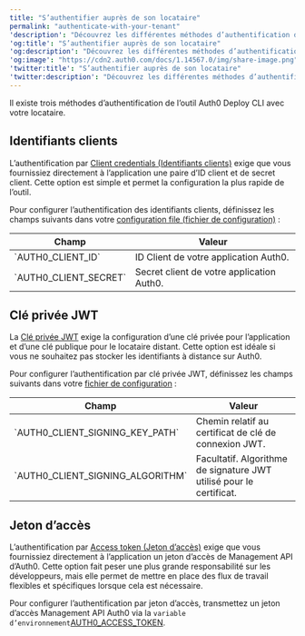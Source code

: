```yaml
---
title: "S’authentifier auprès de son locataire"
permalink: "authenticate-with-your-tenant"
'description': "Découvrez les différentes méthodes d’authentification de l’outil Auth0 Deploy CLI avec votre locataire."
'og:title': "S’authentifier auprès de son locataire"
'og:description': "Découvrez les différentes méthodes d’authentification de l’outil Auth0 Deploy CLI avec votre locataire."
'og:image': "https://cdn2.auth0.com/docs/1.14567.0/img/share-image.png"
'twitter:title': "S’authentifier auprès de son locataire"
'twitter:description': "Découvrez les différentes méthodes d’authentification de l’outil Auth0 Deploy CLI avec votre locataire."
---
```


Il existe trois méthodes d’authentification de l’outil Auth0 Deploy CLI avec votre locataire.

## Identifiants clients

L’authentification par [Client credentials (Identifiants clients)](/docs/fr-ca/get-started/authentication-and-authorization-flow/client-credentials-flow) exige que vous fournissiez directement à l’application une paire d’ID client et de secret client. Cette option est simple et permet la configuration la plus rapide de l’outil.

Pour configurer l’authentification des identifiants clients, définissez les champs suivants dans votre [configuration file (fichier de configuration)](/docs/fr-ca/deploy-monitor/deploy-cli-tool/configure-the-deploy-cli) :

<table class="table"><thead>
<tr>
<th><strong>Champ</strong></th>
<th><strong>Valeur</strong></th>
</tr>
</thead>
<tbody>
<tr>
<td>`AUTH0_CLIENT_ID`</td>
<td>ID Client de votre application Auth0.</td>
</tr>
<tr>
<td>`AUTH0_CLIENT_SECRET`</td>
<td>Secret client de votre application Auth0.</td>
</tr>
</tbody>
</table>

## Clé privée JWT

La [Clé privée JWT](/docs/fr-ca/get-started/applications/configure-private-key-jwt) exige la configuration d’une clé privée pour l’application et d’une clé publique pour le locataire distant. Cette option est idéale si vous ne souhaitez pas stocker les identifiants à distance sur Auth0.

Pour configurer l’authentification par clé privée <Tooltip href="/docs/docs/fr-ca/glossary?term=json-web-token" tip="Jeton Web JSON (JWT)
Format standard de jeton d’ID (et souvent de jeton d’accès) utilisé pour représenter en toute sécurité des demandes entre deux parties." cta="Voir le glossaire">JWT</Tooltip>, définissez les champs suivants dans votre [fichier de configuration](/docs/fr-ca/deploy-monitor/deploy-cli-tool/configure-the-deploy-cli) :

<table class="table"><thead>
<tr>
<th><strong>Champ</strong></th>
<th><strong>Valeur</strong></th>
</tr>
</thead>
<tbody>
<tr>
<td>`AUTH0_CLIENT_SIGNING_KEY_PATH`</td>
<td>Chemin relatif au certificat de clé de connexion JWT.</td>
</tr>
<tr>
<td>`AUTH0_CLIENT_SIGNING_ALGORITHM`</td>
<td>Facultatif. Algorithme de signature JWT utilisé pour le certificat.</td>
</tr>
</tbody>
</table>

## Jeton d’accès

L’authentification par [Access token (Jeton d’accès)](/docs/fr-ca/secure/tokens/access-tokens/management-api-access-tokens/get-management-api-access-tokens-for-production) exige que vous fournissiez directement à l’application un jeton d’accès de <Tooltip href="/docs/docs/fr-ca/glossary?term=management-api" tip="Management API
Un produit permettant aux clients d’effectuer des tâches administratives." cta="Voir le glossaire">Management API</Tooltip> d’Auth0. Cette option fait peser une plus grande responsabilité sur les développeurs, mais elle permet de mettre en place des flux de travail flexibles et spécifiques lorsque cela est nécessaire.

Pour configurer l’authentification par jeton d’accès, transmettez un jeton d’accès Management API Auth0 via la `variable d’environnement`[AUTH0_ACCESS_TOKEN](/docs/fr-ca/deploy-monitor/deploy-cli-tool/configure-the-deploy-cli).